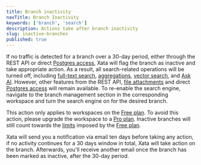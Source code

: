 ```yaml
---
title: Branch inactivity
navTitle: Branch Inactivity
keywords: ['branch', 'search']
description: Actions take after branch inactivity
slug: inactive-branches
published: true
---
```


If no traffic is detected for a branch over a 30-day period, either through the REST API or direct [Postgres access](/docs/postgres), Xata will flag the branch as inactive and take appropriate action.
As a result, all search-related operations will be turned off, including [full-text search](/docs/sdk/search), [aggregations](/docs/sdk/aggregate), [vector search](/docs/sdk/vector-search), and [Ask AI](/docs/sdk/ask).
However, other features from the REST API, [file attachments](/docs/sdk/file-attachments) and direct [Postgres access](/docs/postgres) will remain available.
To re-enable the search engine, navigate to the branch management section in the corresponding workspace and turn the search engine on for the desired branch.

This action only applies to workspaces on the [Free plan](/docs/concepts/pricing#free-plan).
To avoid this action, please upgrade the workspace to a [Pro plan](/docs/concepts/pricing#pro-plan).
Inactive branches will still count towards the [limits](/pricing) imposed by the [Free plan](/docs/concepts/pricing#free-plan).

Xata will send you a notification via email ten days before taking any action, if no activity continues for a 30 days window in total, Xata will take action on the branch.
Afterwards, you'll receive another email once the branch has been marked as inactive, after the 30-day period.
